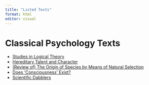 ```yaml
---
title: "Listed Texts"
format: html
editor: visual
---
```


# Classical Psychology Texts

-   [Studies in Logical Theory](deweyjohn.qmd)
-   [Hereditary Talent and Character](hereditarytalent.qmd)
-   [(Review of) The Origin of Species by Means of Natural Selection](asagray.qmd)
-   [Does 'Consciousness' Exist?](williamjames.qmd)
-   [Scientific Dabblers](fwclarke.qmd)
